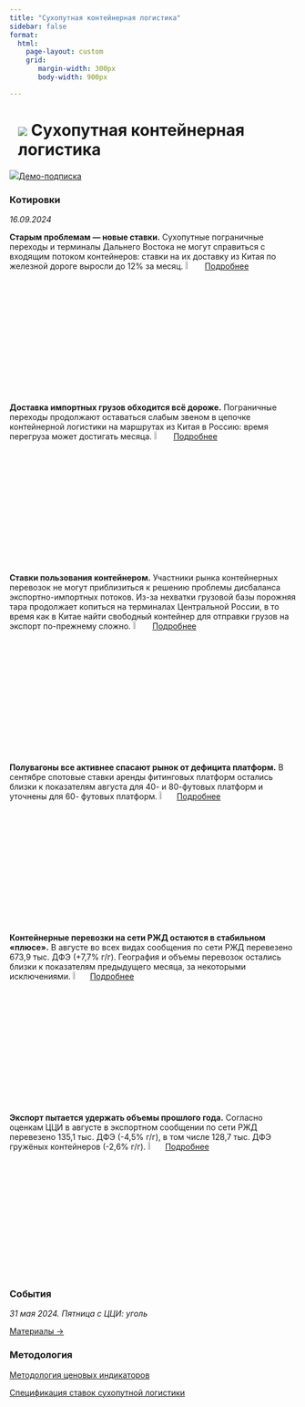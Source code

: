```yaml
---
title: "Сухопутная контейнерная логистика"
sidebar: false
format: 
  html:
    page-layout: custom
    grid:
       margin-width: 300px
       body-width: 900px

---
```


# ![](../images/icon-barcode.svg) Сухопутная контейнерная логистика {.my-custom-class style="margin-left:3%;"}

![](../images/icon-subscription.svg)[Демо-подписка](../demo-subscription.qmd)

::: {.grid style="margin-left:0%"}
::: {.g-col-12 .g-col-sm-12 .g-col-xs-12 .g-col-xl-6 .g-col-md-6 .g-col-lg-6}
### Котировки

*16.09.2024* 

**Старым проблемам — новые ставки.** Сухопутные пограничные переходы и терминалы Дальнего Востока не могут справиться с входящим потоком контейнеров: ставки на их доставку из Китая по железной дороге выросли до 12% за месяц. ![](../images/icon-locker.svg){width="6%"} [Подробнее](../demo-subscription.qmd)

**Доставка импортных грузов обходится всё дороже.** Пограничные переходы продолжают оставаться слабым звеном в цепочке контейнерной логистики на маршрутах из Китая в Россию: время перегруза может достигать месяца. ![](../images/icon-locker.svg){width="6%"} [Подробнее](../demo-subscription.qmd)

**Ставки пользования контейнером.** Участники рынка контейнерных перевозок не могут приблизиться к решению проблемы дисбаланса экспортно-импортных потоков. Из-за нехватки грузовой базы порожняя тара продолжает копиться на терминалах Центральной России, в то время как в Китае найти свободный контейнер для отправки грузов на экспорт по-прежнему сложно. ![](../images/icon-locker.svg){width="6%"} [Подробнее](../demo-subscription.qmd)

**Полувагоны все активнее спасают рынок от дефицита платформ.** В сентябре спотовые ставки аренды фитинговых платформ остались близки к показателям августа для 40- и 80-футовых платформ и уточнены для 60- футовых платформ. ![](../images/icon-locker.svg){width="6%"}[Подробнее](../demo-subscription.qmd)

**Контейнерные перевозки на сети РЖД остаются в стабильном «плюсе».** В августе во всех видах сообщения по сети РЖД перевезено 673,9 тыс. ДФЭ (+7,7% г/г). География и объемы перевозок остались близки к показателям предыдущего месяца, за некоторыми исключениями. ![](../images/icon-locker.svg){width="6%"}[Подробнее](../demo-subscription.qmd)

**Экспорт пытается удержать объемы прошлого года.** Согласно оценкам ЦЦИ в августе в экспортном сообщении по сети РЖД перевезено 135,1 тыс. ДФЭ (-4,5% г/г), в том числе 128,7 тыс. ДФЭ гружёных контейнеров (-2,6% г/г). ![](../images/icon-locker.svg){width="6%"}[Подробнее](../demo-subscription.qmd)
:::

::: {.g-col-12 .g-col-sm-12 .g-col-xs-12 .g-col-xl-6 .g-col-md-6 .g-col-lg-6}
### События

*31 мая 2024. Пятница с ЦЦИ: уголь*

[Материалы →](../events/2024-05-31-coal.qmd)

:::

::: {.g-col-12 .g-col-sm-12 .g-col-xs-12 .g-col-xl-4 .g-col-md-6 .g-col-lg-6}
### Методология

[Методология ценовых индикаторов](../methodology/methodology-benchmark-pbc.qmd)

[Спецификация ставок сухопутной логистики](../methodology/specs-logistics.qmd)
:::
:::

